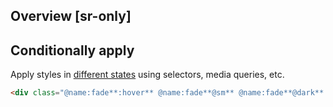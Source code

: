 ## Overview [sr-only]
<Overview/>

## Conditionally apply
Apply styles in [different states](/docs/states-and-queries) using selectors, media queries, etc.
```html
<div class="@name:fade**:hover** @name:fade**@sm** @name:fade**@dark** @name:fade**@print**">…</div>
```

